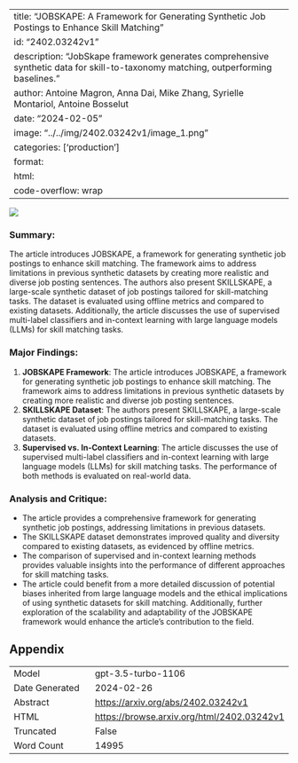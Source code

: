 
---
title: "JOBSKAPE: A Framework for Generating Synthetic Job Postings to Enhance Skill Matching"
id: "2402.03242v1"
description: "JobSkape framework generates comprehensive synthetic data for skill-to-taxonomy matching, outperforming baselines."
author: Antoine Magron, Anna Dai, Mike Zhang, Syrielle Montariol, Antoine Bosselut
date: "2024-02-05"
image: "../../img/2402.03242v1/image_1.png"
categories: ['production']
format:
  html:
    code-overflow: wrap
---

![](../../img/2402.03242v1/image_1.png)

### Summary:
The article introduces JOBSKAPE, a framework for generating synthetic job postings to enhance skill matching. The framework aims to address limitations in previous synthetic datasets by creating more realistic and diverse job posting sentences. The authors also present SKILLSKAPE, a large-scale synthetic dataset of job postings tailored for skill-matching tasks. The dataset is evaluated using offline metrics and compared to existing datasets. Additionally, the article discusses the use of supervised multi-label classifiers and in-context learning with large language models (LLMs) for skill matching tasks.

### Major Findings:
1. **JOBSKAPE Framework**: The article introduces JOBSKAPE, a framework for generating synthetic job postings to enhance skill matching. The framework aims to address limitations in previous synthetic datasets by creating more realistic and diverse job posting sentences.
2. **SKILLSKAPE Dataset**: The authors present SKILLSKAPE, a large-scale synthetic dataset of job postings tailored for skill-matching tasks. The dataset is evaluated using offline metrics and compared to existing datasets.
3. **Supervised vs. In-Context Learning**: The article discusses the use of supervised multi-label classifiers and in-context learning with large language models (LLMs) for skill matching tasks. The performance of both methods is evaluated on real-world data.

### Analysis and Critique:
- The article provides a comprehensive framework for generating synthetic job postings, addressing limitations in previous datasets.
- The SKILLSKAPE dataset demonstrates improved quality and diversity compared to existing datasets, as evidenced by offline metrics.
- The comparison of supervised and in-context learning methods provides valuable insights into the performance of different approaches for skill matching tasks.
- The article could benefit from a more detailed discussion of potential biases inherited from large language models and the ethical implications of using synthetic datasets for skill matching. Additionally, further exploration of the scalability and adaptability of the JOBSKAPE framework would enhance the article's contribution to the field.

## Appendix

|          |          |
|----------|----------|
| Model     | gpt-3.5-turbo-1106       |
| Date Generated     | 2024-02-26       |
| Abstract | [https://arxiv.org/abs/2402.03242v1](https://arxiv.org/abs/2402.03242v1)        |
| HTML     | [https://browse.arxiv.org/html/2402.03242v1](https://browse.arxiv.org/html/2402.03242v1)       |
| Truncated       | False       |
| Word Count       | 14995       |